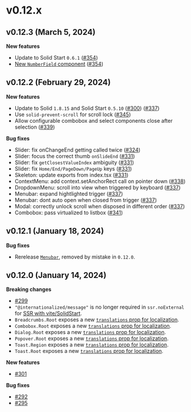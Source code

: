 # v0.12.x

## v0.12.3 (March 5, 2024)

**New features**

- Update to Solid Start `0.6.1` ([#354](https://github.com/kobaltedev/kobalte/pull/354))
- [New `NumberField` component](/docs/core/components/number-field) ([#354](https://github.com/kobaltedev/kobalte/pull/354))

## v0.12.2 (February 29, 2024)

**New features**

- Update to Solid `1.8.15` and Solid Start `0.5.10` ([#300](https://github.com/kobaltedev/kobalte/pull/300)) ([#337](https://github.com/kobaltedev/kobalte/pull/337))
- Use `solid-prevent-scroll` for scroll lock ([#345](https://github.com/kobaltedev/kobalte/pull/345))
- Allow configurable combobox and select components close after selection ([#339](https://github.com/kobaltedev/kobalte/pull/339))

**Bug fixes**

- Slider: fix onChangeEnd getting called twice ([#324](https://github.com/kobaltedev/kobalte/pull/324))
- Slider: focus the correct thumb `onSlideEnd` ([#331](https://github.com/kobaltedev/kobalte/pull/331))
- Slider: fix `getClosestValueIndex` ambiguity ([#331](https://github.com/kobaltedev/kobalte/pull/331))
- Slider: fix `Home/End/PageDown/PageUp` keys ([#331](https://github.com/kobaltedev/kobalte/pull/331))
- Skeleton: update exports from index.tsx ([#331](https://github.com/kobaltedev/kobalte/pull/331))
- ContextMenu: add context.setAnchorRect call on pointer down ([#338](https://github.com/kobaltedev/kobalte/pull/338))
- DropdownMenu: scroll into view when triggered by keyboard ([#337](https://github.com/kobaltedev/kobalte/pull/337))
- Menubar: expand hightlighted trigger ([#337](https://github.com/kobaltedev/kobalte/pull/337))
- Menubar: dont auto open when closed from trigger ([#337](https://github.com/kobaltedev/kobalte/pull/337))
- Modal: correctly unlock scroll when disposed in different order ([#337](https://github.com/kobaltedev/kobalte/pull/337))
- Combobox: pass virtualized to listbox ([#341](https://github.com/kobaltedev/kobalte/pull/341))

## v0.12.1 (January 18, 2024)

**Bug fixes**

- Rerelease [`Menubar`](/docs/core/components/menubar), removed by mistake in `0.12.0`.

## v0.12.0 (January 14, 2024)

**Breaking changes**

- [#299](https://github.com/kobaltedev/kobalte/pull/299)
- `"@internationalized/message"` is no longer required in `ssr.noExternal` for [SSR with vite/SolidStart](/docs/core/overview/ssr).
- `Breadcrumbs.Root` exposes a new [`translations` prop for localization](/docs/core/components/breadcrumbs#breadcrumbsroot).
- `Combobox.Root` exposes a new [`translations` prop for localization](/docs/core/components/combobox#comboboxroot).
- `Dialog.Root` exposes a new [`translations` prop for localization](/docs/core/components/dialog#dialogroot).
- `Popover.Root` exposes a new [`translations` prop for localization](/docs/core/components/popover#popoverroot).
- `Toast.Region` exposes a new [`translations` prop for localization](/docs/core/components/toast#toastregion).
- `Toast.Root` exposes a new [`translations` prop for localization](/docs/core/components/toast#toastroot).

**New features**

- [#301](https://github.com/kobaltedev/kobalte/pull/301)

**Bug fixes**

- [#292](https://github.com/kobaltedev/kobalte/pull/292)
- [#295](https://github.com/kobaltedev/kobalte/pull/295)
